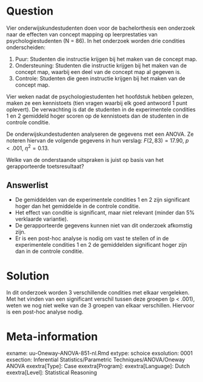 Question
========

Vier onderwijskundestudenten  doen voor de bachelorthesis een onderzoek naar  de effecten van concept mapping op leerprestaties van psychologiestudenten (N = 86). In het onderzoek worden drie condities onderscheiden:

1. Puur: Studenten die instructie krijgen bij het maken van de concept map.
2. Ondersteuning: Studenten die instructie krijgen bij het maken van de concept map,  waarbij een deel van de concept map al gegeven is.
3. Controle: Studenten die geen instructie krijgen bij het maken van de concept map.

Vier weken nadat de psychologiestudenten het hoofdstuk hebben gelezen, maken ze een kennistoets (tien vragen waarbij elk goed antwoord 1 punt oplevert). De verwachting is dat de studenten in de experimentele condities 1 en 2 gemiddeld hoger scoren op de kennistoets dan de studenten in de controle conditie.

De onderwijskundestudenten analyseren de gegevens met een ANOVA. Ze noteren hiervan de volgende gegevens in hun verslag:
$F(2, 83) = 17.90$, $p < .001$, $\eta^2 = 0.13$.

Welke van de onderstaande uitspraken is juist op basis van het gerapporteerde toetsresultaat?

Answerlist
----------
* De gemiddelden van de experimentele condities 1 en 2 zijn significant hoger dan het gemiddelde in de controle conditie.
* Het effect van conditie is significant, maar niet relevant (minder dan 5% verklaarde variantie).
* De gerapporteerde gegevens kunnen niet van dit onderzoek afkomstig zijn.
* Er is een post-hoc analyse is nodig om vast te stellen of in de experimentele condities 1 en 2  de gemiddelden significant hoger zijn dan in de controle conditie.


Solution
========
In dit onderzoek worden 3 verschillende condities met elkaar vergeleken. Met het vinden van een significant verschil tussen deze groepen (p < .001), weten we nog niet welke van de 3 groepen van elkaar verschillen. Hiervoor is een post-hoc analyse nodig.


Meta-information
================
exname: uu-Oneway-ANOVA-851-nl.Rmd
extype: schoice
exsolution: 0001
exsection: Inferential Statistics/Parametric Techniques/ANOVA/Oneway ANOVA
exextra[Type]: Case
exextra[Program]: 
exextra[Language]: Dutch
exextra[Level]: Statistical Reasoning